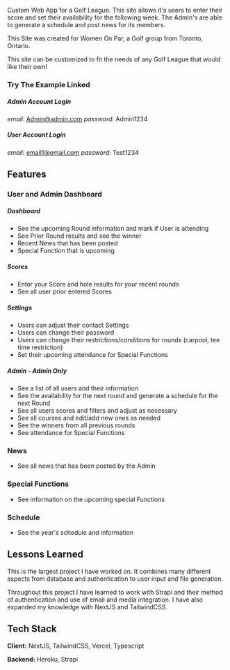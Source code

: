 Custom Web App for a Golf League. This site allows it's users to enter their score and set their availability for the following week. The Admin's are able to generate a schedule and post news for its members.

This Site was created for Women On Par, a Golf group from Toronto, Ontario.

This site can be customized to fit the needs of any Golf League that would like their own!

### Try The Example Linked

##### Admin Account Login

_email_: Admin@admin.com
_password_: Admin1234

##### User Account Login

_email_: email1@email.com
_password_: Test1234

## Features

### User and Admin Dashboard

##### Dashboard

- See the upcoming Round information and mark if User is attending
- See Prior Round results and see the winner
- Recent News that has been posted
- Special Function that is upcoming

##### Scores

- Enter your Score and hole results for your recent rounds
- See all user prior entered Scores

##### Settings

- Users can adjust their contact Settings
- Users can change their password
- Users can change their restrictions/conditions for rounds (carpool, tee time restriction)
- Set their upcoming attendance for Special Functions

##### Admin - Admin Only

- See a list of all users and their information
- See the availability for the next round and generate a schedule for the next Round
- See all users scores and filters and adjust as necessary
- See all courses and edit/add new ones as needed
- See the winners from all previous rounds
- See attendance for Special Functions

### News

- See all news that has been posted by the Admin

### Special Functions

- See information on the upcoming special Functions

### Schedule

- See the year's schedule and information

## Lessons Learned

This is the largest project I have worked on. It combines many different aspects from database and authentication to user input and file generation.

Throughout this project I have learned to work with Strapi and their method of authentication and use of email and media integration. I have also expanded my knowledge with NextJS and TailwindCSS.

## Tech Stack

**Client:** NextJS, TailwindCSS, Vercel, Typescript

**Backend:** Heroku, Strapi

